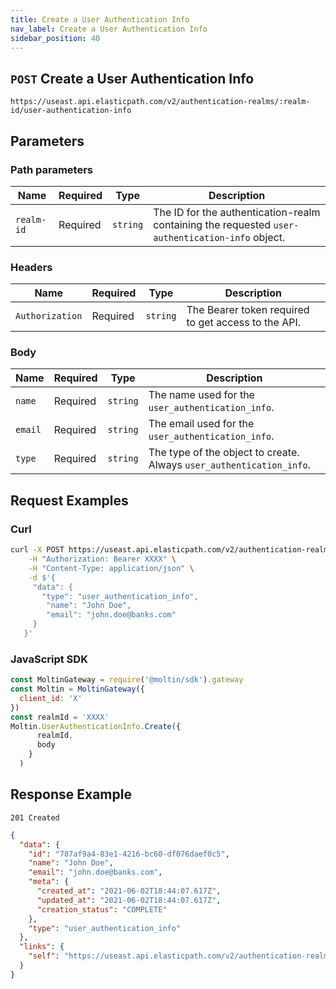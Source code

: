 ```yaml
---
title: Create a User Authentication Info
nav_label: Create a User Authentication Info
sidebar_position: 40
---
```


## `POST` Create a User Authentication Info

```http
https://useast.api.elasticpath.com/v2/authentication-realms/:realm-id/user-authentication-info
```

## Parameters

### Path parameters

| Name | Required | Type | Description |
| --- | --- | --- | --- |
| `realm-id` | Required | `string` | The ID for the authentication-realm containing the requested `user-authentication-info` object. |

### Headers

| Name | Required | Type | Description |
| --- | --- | --- | --- |
| `Authorization` | Required | `string` | The Bearer token required to get access to the API.  |

### Body

| Name | Required | Type | Description |
| --- | --- | --- | --- |
| `name` | Required |`string` | The name used for the `user_authentication_info`. |
| `email` | Required | `string` | The email used for the `user_authentication_info`. |
| `type` | Required |`string` | The type of the object to create. Always `user_authentication_info`.  |

## Request Examples

### Curl

```bash
curl -X POST https://useast.api.elasticpath.com/v2/authentication-realms/:realm-id/user-authentication-info/ \
    -H "Authorization: Bearer XXXX" \
    -H "Content-Type: application/json" \
    -d $'{
     "data": {
       "type": "user_authentication_info",
        "name": "John Doe",
        "email": "john.doe@banks.com"
     }
   }'
```

### JavaScript SDK

```javascript
const MoltinGateway = require('@moltin/sdk').gateway
const Moltin = MoltinGateway({
  client_id: 'X'
})
const realmId = 'XXXX'
Moltin.UserAuthenticationInfo.Create({
      realmId,
      body
    }
  )
```

## Response Example

`201 Created`

```json
{
  "data": {
    "id": "787af9a4-83e1-4216-bc60-df076daef0c5",
    "name": "John Doe",
    "email": "john.doe@banks.com",
    "meta": {
      "created_at": "2021-06-02T18:44:07.617Z",
      "updated_at": "2021-06-02T18:44:07.617Z",
      "creation_status": "COMPLETE"
    },
    "type": "user_authentication_info"
  },
  "links": {
    "self": "https://useast.api.elasticpath.com/v2/authentication-realms/b6cf44b5-5d52-46b8-ae6f-7f28847fb269/user-authentication-info/787af9a4-83e1-4216-bc60-df076daef0c5"
  }
}
```
